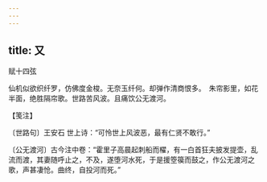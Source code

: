 ```yaml
---
---
---
```

title: 又
---



赋十四弦





仙机似欲织纤罗，仿佛度金梭。无奈玉纤何。却弹作清商恨多。　朱帘影里，如花半面，绝胜隔帘歌。世路苦风波。且痛饮公无渡河。





【笺注】


〔世路句〕王安石 世上诗：“可怜世上风波恶，最有仁贤不敢行。”

〔公无渡河〕古今注中卷：“霍里子高晨起刺船而櫂，有一白首狂夫披发提壶，乱流而渡，其妻随呼止之，不及，遂堕河水死，于是援箜篌而鼓之，作公无渡河之歌，声甚凄怆。曲终，自投河而死。”